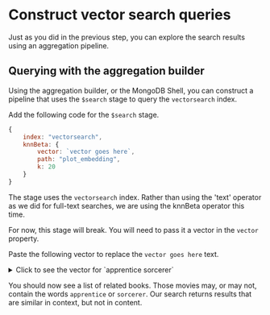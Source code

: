 # Construct vector search queries

Just as you did in the previous step, you can explore the search results using an aggregation pipeline.

## Querying with the aggregation builder

Using the aggregation builder, or the MongoDB Shell, you can construct a pipeline that uses the `$search` stage to query the `vectorsearch` index.

Add the following code for the `$search` stage.

```js
{
    index: "vectorsearch",
    knnBeta: {
        vector: `vector goes here`,
        path: "plot_embedding",
        k: 20
    }
}
```

The stage uses the `vectorsearch` index. Rather than using the 'text' operator as we did for full-text searches, we are using the <Link to="https://www.mongodb.com/docs/atlas/atlas-search/knn-beta/">knnBeta</Link> operator this time.

For now, this stage will break. You will need to pass it a vector in the `vector` property.

Paste the following vector to replace the `vector goes here` text.

<details>
<summary>Click to see the vector for `apprentice sorcerer`</summary>
<div>

```js
[0.00634076,-0.021145178,-0.0055621313,-0.028826715,-0.009196895,0.027723366,-0.011068397,-0.028128393,-0.01307258,-0.016564189,0.030111626,-0.0042946776,0.0030865814,-0.0018540438,-0.0059950906,-0.011187112,0.027206609,-0.0035038285,0.010823985,-0.014804417,-0.013079563,0.0008327485,0.0019518088,-0.023170311,-0.00753489,-0.026019461,0.009106114,-0.01863122,-0.003107531,-0.0032629075,0.03754177,-0.0029992913,-0.002948663,-0.039804332,-0.031201009,-0.03192726,0.0025610945,0.0019832333,0.010663371,0.0011269165,0.03337977,-0.009483207,-0.023198243,0.012311409,-0.015125645,-0.0034776414,-0.033966362,-0.012835151,-0.017053014,0.032150727,0.028603252,-0.009287677,-0.011592139,0.0037499869,0.016368657,0.0131284455,-0.0037639532,0.012911966,0.017513905,-0.012437107,0.0003476332,-0.0044622747,-0.01324716,-0.0062220455,-0.012939899,-0.0010920004,-0.014930115,0.002688538,-0.0053002606,-0.0048568267,0.017541839,-0.0033275024,0.004179455,-0.024944047,0.026466388,-0.009958066,-0.017374242,0.0049406253,-0.012185711,-0.014168945,0.0043854597,-0.028170293,-0.015572571,0.018575354,0.01428766,0.012171745,0.0055272155,-0.0044762413,-0.043631133,-0.008219245,0.005094256,0.02215076,0.023631202,0.019692669,-0.00090956385,-0.0065153404,-0.02262562,0.0476814,-0.007604722,-0.025139578,0.0035212866,0.0014123555,-0.027890963,-0.018798817,-0.022220593,-0.023617236,0.008526507,0.0101815285,0.032849047,-0.008177346,-0.01745804,0.018910548,0.009594939,-0.023533437,-0.02034909,-0.02505578,0.0009977269,-0.018505521,-0.0037011043,-0.03441329,0.030893747,0.007133355,0.019245744,-0.014099113,0.03734624,0.030307157,-0.028994313,-0.003472404,-0.004601939,-0.009238794,0.021703836,-0.0026466388,0.016340725,0.021117244,-0.016466424,0.014231794,-0.004944117,0.002101948,-0.028714983,-0.004032807,-0.005698304,0.01483235,-0.009762536,0.002796778,-0.0075628227,0.010216445,0.016522288,-0.0043400684,-0.006071906,-0.027541803,0.007133355,-0.023687068,0.0047660447,-0.0100348815,0.014776485,-0.004322611,0.016634021,0.0012080964,-0.0317876,-0.013980398,-0.017513905,-0.0078491345,0.002555857,-0.029217776,-0.00051588507,0.032318324,0.014846317,0.010502757,-0.009525106,0.020377023,-0.010635437,0.0043680016,-0.027178677,0.029357439,0.0056354553,0.012171745,-0.0029189843,-0.00933656,-0.014357491,0.0057925778,0.00453909,-0.001318082,0.008959466,0.023533437,0.0058728843,0.0018121445,-0.01682955,0.0416479,-0.026061362,-0.012402192,-0.0020251325,0.027779233,-0.01804463,-0.0067876857,-0.6761988,-0.02458092,-0.009573989,-0.03363117,-0.00829606,0.011152196,0.004916184,-0.030502686,-0.0060614315,-0.011319793,0.0037430036,0.008177346,-0.009573989,-0.001789449,-0.00080918014,-0.013212244,0.015321176,-0.020865848,0.013149396,0.0026134686,-0.009161979,0.015921732,-0.009273711,-0.011529289,0.0037988694,-0.018421723,0.0054434165,0.012101913,-0.00016977944,0.003624289,-0.009189912,0.026633985,-0.01107538,0.010872867,0.05444115,0.010768119,-0.03337977,0.020628419,-0.0014097367,0.031145142,-0.033966362,-0.018561387,0.008051648,0.009839351,0.008198296,-0.014371458,0.012946882,-0.0044203755,-0.006742295,0.004490208,0.024008296,-0.0077164536,0.0089455,0.009134047,0.009951083,0.00034981547,0.005387551,-0.017150778,0.027136777,0.0076745544,-0.0137569355,0.030083694,-0.014860284,0.002154322,0.0012133338,-0.017918931,-0.014168945,0.00605794,0.003055157,-0.010823985,0.02145244,0.0014376695,0.0079469,0.020628419,-0.009888234,0.0115851555,0.015251343,-0.016340725,0.0041375556,-0.0047520786,0.010391025,0.0037883946,-0.029022245,-0.014776485,0.021424506,-0.009601922,-0.020363057,-0.010474823,-0.016522288,0.007213662,0.004762553,-0.00281249,0.00018647368,-0.0077374033,0.020796016,0.019832334,-0.016075363,0.001442907,0.012416158,-0.030167492,0.01667592,0.012178728,0.0018016697,-0.020600487,0.018728985,0.021536238,-0.01307258,0.006249978,0.04994396,-0.026815549,0.0046159057,-0.0060788896,-0.017918931,-0.014120063,-0.0018941973,-0.028659118,0.008344943,-0.007276511,0.0043156273,-0.046564084,0.024357457,-0.0071927123,0.017793234,-0.026368624,-0.008282094,0.004594956,-0.0042353203,0.004996491,-0.006847043,0.00038538623,0.021438472,-0.008659188,-0.005848443,-0.012562805,0.008973433,-0.010907783,0.027052978,0.010991582,0.0218016,0.00907818,0.004587973,0.008184329,-0.026717784,0.006735312,-0.006190621,-0.0056424383,0.015083746,0.005216462,-0.010844934,-0.009476224,-0.0026955213,-0.01426671,-0.020307193,0.0077374033,-0.012276493,-0.028365823,-0.0076536047,-0.0055341986,-0.020055795,-0.013742968,0.012060014,0.019301608,-0.03240212,-0.0040467735,-0.009161979,-0.015782068,-0.013526489,0.015293242,-0.009755553,-0.028910514,0.009092147,-0.0053980257,0.017751334,0.021745734,0.003259416,0.014776485,-0.0146926865,0.015279276,-0.0093994085,0.0011295351,-0.008449691,0.01048879,-0.024469187,0.0073882425,0.029189842,-0.0056040306,-0.00028369314,-0.0025157034,0.0028805765,0.016508322,-0.020837916,0.037932828,0.023044612,0.004657805,-0.0012779285,0.018142395,-0.011536272,0.0010736694,-0.00025837898,0.03539094,0.0046717715,-0.014818384,0.05592159,-0.012381242,0.012856101,-0.05256965,0.009350526,-0.012339342,0.020460822,0.030111626,-0.0018383316,-0.030949613,-0.007133355,-0.0003585445,0.025851864,0.023728967,0.01266057,0.018407756,0.007276511,-0.007437125,0.013882633,-0.030809948,0.019469205,0.0027863032,0.014944082,0.0023044613,-0.005219954,0.019748535,0.0030481736,-0.01166197,-0.0036766632,-0.016536254,0.0026780632,-0.012555822,0.024608852,0.0042772195,-0.004881268,-0.027192643,0.03307251,0.012751352,-0.009664771,0.021871433,0.018603288,-0.0064839157,0.021494338,-0.00082489237,0.0131284455,0.006990199,-0.00073149183,0.019301608,-0.012416158,0.011298844,-0.009224828,0.011990181,0.010949682,-0.013296043,0.008365893,0.0016620053,0.013149396,0.03608926,0.003830294,0.020516688,-0.0006786813,-0.007381259,0.02712281,0.013959449,0.012814201,0.007374276,-0.005495791,-0.02215076,0.00042684906,-0.0041270806,0.020363057,0.00675277,0.028966378,-0.015474807,-0.016424524,-0.0018941973,0.009888234,0.0051815463,-0.01428766,-0.04812832,0.025977563,-0.0014769501,0.012765318,-0.014196877,-0.0071996953,0.014511122,-0.008756952,0.0035596942,0.011592139,0.007960866,0.025153544,0.00605794,-0.0069168755,-0.00040459007,0.01124996,-0.047094807,0.0073952256,-0.0008187821,-0.0053212103,0.0014097367,-0.028365823,-0.018966414,0.040251255,0.0048673013,-0.029804366,-0.011613088,-0.010698287,-0.0064908992,-0.007220645,-0.001763262,-0.014566989,0.012060014,0.0050523565,0.014015314,-0.02152227,-0.0032227542,0.025837898,0.03337977,0.001229046,-0.01804463,-0.019776467,-0.0050453735,0.091117,0.024552986,-0.011256944,0.0018296025,-0.009664771,-0.016298825,-0.01648039,-0.009343543,0.00684006,-0.01166197,0.023980362,-0.0028439146,0.005013949,0.0034758956,0.0029678668,-0.0036138142,0.011180129,0.0027775741,0.0012264273,-0.022639586,0.0020757609,-0.017444072,-0.010411975,0.0011242977,-0.009650804,-0.0029172385,0.0055586398,0.0050872727,-0.013086546,-0.017248543,-0.004308644,0.010111696,0.003072615,0.004361018,0.010391025,-0.0018051612,0.014413358,0.008477624,-0.0027705908,-0.020125628,0.028854648,0.013100513,0.023282042,-0.031284805,0.015530672,0.0011723074,0.0035247782,0.024999913,0.0039525,-0.017737368,0.028016662,0.018603288,-0.011801635,0.00063023524,0.004933642,0.018812783,0.007835168,0.009050248,0.0092457775,0.009043264,-0.024120027,-0.010146612,0.01815636,0.00770947,-0.038547352,-0.008680137,-0.0063721845,0.0013285568,-0.010027898,0.036955178,-0.013652187,-0.0035562026,-0.012234594,0.005111714,0.0024353964,0.0020006914,0.018547421,-0.013708053,0.0076256716,0.011061414,0.010712253,-0.028603252,-0.009797452,-0.018505521,-0.022290425,0.0019553003,0.00342003,0.009022315,-0.029050179,-0.015949665,-0.0005673863,0.026019461,-0.002849152,-0.0355306,0.0076745544,0.00019553004,0.016508322,0.010719236,0.02106138,-0.012241578,-0.0297485,-0.033323906,0.0056214887,-0.004409901,0.025293209,-0.005296769,0.012458057,0.04215069,-0.010579572,-0.025768066,0.025530636,-0.0020722693,0.018966414,-0.011180129,0.023463605,0.017374242,0.003144193,0.030809948,-0.007367293,-0.015181512,-0.011103313,-0.029497104,0.03240212,0.027164709,-0.010537673,0.0006306717,0.0043749847,-0.019692669,0.0068505346,-0.013240177,-0.013687103,0.018645186,0.0068819593,-0.007932933,-0.020628419,-0.032122795,-0.013973415,-0.007304444,0.0044867164,0.0017615162,-0.019287642,-0.009134047,-0.0023568354,-0.005488808,0.010593538,-0.022821149,0.0007144703,-0.015642403,0.00058789947,0.016871449,-0.000016898837,0.0005726237,-0.0036906295,0.010558622,0.007842151,-0.02516751,-0.020530654,-0.013282076,0.007953883,0.034217756,0.041536167,-0.0073603094,-0.0011112043,0.0031459387,-0.004497191,0.007800252,-0.0018383316,-0.012332359,-0.03650825,0.032318324,0.0093994085,0.024944047,0.021382608,-0.007660588,0.011808618,0.027890963,-0.008079581,-0.0020356074,-0.0024179386,-0.03648032,-0.018966414,0.0061941124,-0.002074015,0.0055237236,0.006127772,-0.013114479,0.032737315,0.013938499,0.0077513694,-0.010537673,0.022374224,-0.0013495064,0.026270857,-0.005474841,0.036647916,-0.005387551,-0.00022280823,-0.0039943997,-0.009790469,0.0018837225,0.033994295,0.001263962,-0.008854718,0.008198296,0.010307226,0.0064036087,0.021089312,-0.030586485,0.020642387,-0.021396574,-0.005817019,-0.0217597,-0.0057297284,-0.018561387,0.009573989,-0.013107496,-0.015139612,0.012758335,-0.020363057,0.0015895545,0.0050209323,-0.008596338,0.039636735,0.046675816,0.025139578,0.015712235,-0.004067723,-0.001256106,0.017164744,0.03033509,-0.02481835,0.0066899206,-0.0049196756,-0.0012351563,-0.00436451,0.0048568267,-0.006330285,-0.014776485,-0.03539094,0.022066962,0.006009057,-0.004444817,-0.018659152,-0.0033449603,-0.025139578,0.017849099,-0.028603252,-0.018952448,-0.013526489,-0.017667536,-0.017164744,-0.0045495653,0.0028089986,0.008184329,0.019134011,-0.021787634,0.016508322,-0.025488738,-0.012171745,0.02321221,-0.014385425,0.024175894,0.0016139958,0.0062848944,0.00406074,0.00692735,-0.021494338,0.00025445092,-0.009427342,0.027527837,0.009287677,0.006791177,-0.003063886,0.0018383316,0.00013639094,0.011836551,-0.004577498,-0.011822584,-0.002520941,0.0029504087,0.015712235,-0.012444091,-0.023268076,0.0025715693,-0.009811418,-0.021312775,0.016955247,0.001897689,-0.008673154,-0.036228925,-0.018910548,-0.010125663,-0.005607522,0.0117318025,-0.008421758,-0.0036976128,0.009895217,0.013526489,-0.017611671,-0.010027898,-0.0063163186,0.008135446,-0.009797452,0.039106008,0.008386842,-0.016396591,0.023673102,-0.0146926865,-0.007877068,-0.007206679,0.014036264,-0.011976215,0.011208061,-0.016187094,-0.010865884,0.0025174492,0.022653552,0.0021473388,0.006501374,0.009790469,0.0014935352,-0.008400809,0.014678719,-0.0123602925,0.01109633,0.027304374,0.018072562,0.0049999827,-0.048798714,-0.00853349,-0.018323958,-0.0013110988,0.002049574,-0.03335184,-0.021606069,0.0075279064,-0.0014987726,0.016452456,-0.0015127391,-0.004203896,-0.0032838571,0.00009149104,-0.009699686,0.008386842,-0.0068889423,0.023617236,-0.042876944,-0.005199004,-0.017849099,0.0029067637,-0.026005495,0.025460806,0.012367276,-0.031536203,-0.014566989,-0.002520941,-0.03013956,-0.0060614315,-0.012388225,0.038184226,0.035670266,-0.008770919,0.0056214887,0.01268152,0.00523392,-0.011522306,-0.026857449,-0.017988764,0.01483235,0.0089385165,0.016941281,0.006099839,-0.018016696,-0.0006119043,0.026871415,0.016298825,0.0046543134,-0.0070425733,-0.012604705,-0.017639603,0.0023306482,0.019134011,0.01365917,-0.0014900437,0.010754152,-0.042513818,0.0002852207,-0.014252744,-0.026675884,-0.024483155,-0.018547421,0.02058652,-0.02736024,0.029301574,-0.0036347639,0.0025768066,-0.0034741499,-0.005967158,0.028966378,-0.028393755,-0.0010858901,0.021298809,-0.0049650664,-0.034748483,-0.021885399,0.0149999475,-0.025977563,-0.0018330942,0.0036696799,-0.028212192,0.01246504,-0.028407723,-0.0083100265,0.004099148,0.010391025,-0.009741586,0.013407774,-0.008687121,0.0197206,0.011187112,0.026899347,-0.015768101,-0.004731129,-0.022248525,-0.0023917514,-0.0055341986,-0.015195478,0.0030254782,-0.011634038,-0.0018854683,-0.020041829,-0.028086495,-0.02273735,-0.0008484607,0.01702508,-0.0018715018,0.213854,0.0018016697,-0.010146612,0.015907766,0.0021176601,0.027499905,0.011040464,0.015223411,-0.009280694,-0.01027231,0.0072834943,0.0037604617,-0.028421689,-0.0012456311,-0.009029298,-0.0074929907,-0.031731732,-0.008924549,-0.012283477,-0.016620053,0.021159144,-0.022332324,-0.02512561,-0.026173092,0.0069064004,0.014678719,-0.018407756,0.009231811,0.01960887,0.007126372,-0.009839351,0.0024144468,-0.00004754588,0.0019029264,-0.0075209234,-0.008917566,0.03013956,-0.027932864,0.0025244325,0.03287698,0.0010693049,-0.007437125,-0.017248543,0.0034811331,-0.000061103136,0.013519506,0.00005897544,-0.0009278948,0.007206679,-0.0034985912,-0.010984599,-0.021661935,0.06312827,0.035921663,0.00949019,0.011494373,0.015027881,0.028994313,-0.0037360205,0.00425627,-0.014497156,0.018952448,-0.02653622,0.013819784,0.015600504,0.017290443,-0.0058135274,0.0097136535,-0.010851918,-0.008449691,-0.009469241,-0.027136777,-0.016312793,0.002939934,-0.04357527,-0.031396538,0.018226193,0.003624289,0.008386842,0.02093568,0.016382623,0.0092457775,0.013065597,0.00281249,-0.010244378,-0.04575403,0.0004050265,-0.009532089,-0.0026483845,0.011815601,-0.0055900645,-0.026675884,-0.0072276285,-0.011641021,0.013770902,0.0051082224,0.00069875806,0.04332387,0.00048140544,0.0062988605,-0.021270875,-0.0073253936,0.016606087,0.002753133,-0.027150743,0.0064769327,0.0073463432,0.0009287677,0.029217776,0.0016908111,0.0006490026,-0.022108862,0.0075837723,0.0058659012,-0.0057646446,0.023114445,-0.028659118,-0.0021141686,-0.008973433,-0.015628437,0.006553748,-0.012444091,0.0052688364,-0.010111696,-0.009811418,-0.016284859,-0.011522306,-0.0025698235,-0.024175894,-0.027150743,0.013777885,-0.016927315,0.013435707,-0.0029312049,0.0056773545,0.0044308505,0.0014271947,-0.009252761,-0.010991582,-0.0005752424,-0.0014560005,-0.019231776,0.00047878674,0.023728967,-0.00018538255,-0.009930133,0.0084706405,0.0101815285,0.0047520786,-0.0081633795,-0.019971997,-0.008275111,-0.02199713,-0.008826785,0.029078111,-0.005548165,-0.0555026,-0.02054462,-0.007437125,0.0026745717,-0.04282108,0.025097677,0.018659152,-0.0052478868,-0.016550222,-0.00095844636,-0.18301612,0.009182929,0.022653552,-0.044748448,0.02986023,-0.0074580745,0.014650787,0.00090345356,-0.013973415,-0.0013241923,-0.008770919,-0.009287677,-0.03745797,-0.025628403,0.019888198,0.015516706,-0.010425941,0.005370093,0.037318304,0.012430124,0.005768136,0.0027845574,-0.0061242804,0.014511122,0.014001348,0.008910583,0.004078198,-0.0069413166,-0.006082381,-0.010460857,-0.012974815,-0.0095600225,-0.007437125,-0.0020757609,0.031256873,-0.009587956,-0.003402572,0.0049755415,0.006089364,0.025782034,0.014944082,0.01702508,0.014497156,-0.0059252586,-0.013547439,0.016410558,0.028798781,0.0009051993,-0.014455257,0.0062360116,0.012751352,-0.020307193,0.017136812,-0.015572571,0.03072615,0.007569806,0.008596338,0.009972032,0.002405718,0.007953883,-0.0025628402,-0.011780685,0.028966378,0.007025115,-0.018645186,0.0030830898,0.0066200886,0.026312757,-0.0070600314,0.018603288,-0.0053491434,0.018296026,-0.0042143706,-0.023114445,0.0071647796,-0.0051571047,-0.024916114,0.028966378,-0.006815619,-0.012325376,-0.00072974607,0.026759682,0.013114479,-0.01050974,0.012053031,0.012520906,0.0014708398,-0.028742917,-0.011319793,-0.0034706583,0.017444072,-0.013952465,-0.023687068,-0.013044647,0.014455257,0.014622854,0.00631981,0.0012307918,0.020279258,-0.020726185,0.017625637,0.00021353364,-0.008484608,0.017751334,0.042262424,0.00060841267,0.0024738042,-0.0062674363,0.02273735,0.0019029264,-0.011354709,0.002384768,0.013701069,0.010160579,-0.005307244,0.023575338,-0.0037814113,-0.009448291,0.014944082,-0.004347052,0.04536297,0.008491591,-0.0041619968,0.009420359,-0.01824016,-0.0048777764,-0.09385442,-0.021466406,0.010153596,0.02512561,-0.00475557,0.020530654,0.0055795894,0.011794652,-0.029832298,0.0014385425,0.00007332377,-0.025181476,0.0064594746,-0.0011260435,-0.00013660916,-0.00016988855,-0.009022315,-0.015684303,-0.019790433,0.018798817,-0.009958066,0.016955247,0.00055822084,0.013163362,-0.005806544,0.0010911275,-0.00601604,0.01898038,0.003009766,0.012555822,-0.0023673102,0.0044692582,0.0041026394,-0.003854735,-0.015027881,0.01945524,-0.0027269458,-0.005904309,0.041312706,-0.04399426,0.028463587,-0.017835133,0.01402928,-0.0071368464,-0.026871415,0.025041811,-0.033268042,0.01960887,0.024916114,-0.01726251,-0.025041811,0.0017030317,-0.012974815,0.010663371,0.03162,-0.0158938,0.010370076,0.0057471865,0.0018103987,0.00023437418,0.021396574,-0.020153562,-0.0032995695,-0.0020146577,-0.0011627055,-0.00044736225,-0.018701052,-0.018603288,0.001068432,-0.025600469,0.006766736,0.026983146,-0.018547421,0.02453902,-0.024036229,-0.0029102552,0.0026588594,-0.0023044613,0.01643849,-0.024874214,-0.013868666,-0.025879798,0.02395243,-0.024497122,0.03754177,-0.0027409121,0.019650768,0.00008150722,0.027653534,-0.040139526,0.0017248543,0.0023114444,0.0010274056,-0.021242943,-0.011263927,0.02360327,0.005244395,0.0021613054,0.026452422,0.022234559,-0.0062848944,0.0009855063,-0.07357516,0.024832316,-0.002912001,-0.0066759544,0.0056145056,-0.01945524,0.026550187,-0.008170363,-0.014043247,-0.0038896513,-0.023337908,0.0022485955,-0.014594921,-0.02234629,-0.012534873,-0.005939225,0.026256891,-0.013512523,0.0057960693,-0.00013911875,-0.014134029,0.0108100185,-0.011934316,-0.010111696,-0.017709436,0.00036225433,-0.002288749,-0.009308627,-0.010328176,-0.010914766,-0.0026606051,-0.016689885,0.012472023,0.019175911,-0.004762553,-0.0074999738,0.02677365,0.0011531035,-0.010404992,0.03600546,-0.012018114,-0.010670354,0.027136777,0.0077164536,-0.0046054306,-0.006466458,-0.010572589,0.025181476,0.018603288,-0.0138547,0.020390991,0.027374206,-0.0048219105,-0.001993708,-0.028631184,-0.039273605,0.014413358,-0.005209479,-0.0044692582,-0.042234488,0.017122846,-0.013833751,0.0026431473,-0.008379859,0.009804435,0.007126372,0.02516751,0.0047485866,0.0022066962,0.0012971323,-0.024315558,-0.0030621402,-0.004479733,0.026899347,-0.008638238,0.012339342,-0.0030900731,0.0017414395,-0.026661918,0.035977527,-0.014196877,-0.017932897,-0.011745769,0.0074510914,0.024385389,0.008177346,-0.009043264,-0.00034414162,0.006040482,-0.0070495564,0.015502739,0.01350554,0.007597739,-0.02101948,0.012472023,0.00968572,0.002824711,0.0014184657,0.012332359,0.008547456,-0.012863084,0.0019186386,0.009601922,-0.010921749,-0.0126675535,0.0026920298,-0.021661935,-0.0014010076,-0.009106114,-0.00006617688,0.03851942,0.014483189,0.0061801462,0.01107538,-0.017932897,0.008652205,-0.016899383,-0.043631133,-0.017080946,0.002164797,-0.002672826,0.0016262163,0.0012316647,-0.014678719,0.019273676,0.018798817,0.0014935352,-0.0103351595,0.0077513694,-0.0066654794,-0.007206679,-0.019050213,-0.011871467,-0.019985965,-0.009818401,-0.011445491,-0.009692703,0.0073882425,0.003987416,0.050279155,-0.0071368464,-0.027863031,0.02152227,-0.0114245415,0.028463587,-0.008959466,0.0045984476,0.003907109,-0.032346256,0.025097677,-0.007374276,0.029441237,0.01717871,-0.017723402,-0.0198463,0.006449,0.036033392,-0.016508322,-0.013547439,0.017863067,0.026005495,0.018505521,-0.00078735757,-0.014748552,-0.02877085,0.023715,0.0047520786,-0.010195496,-0.018491555,-0.020390991,0.0029329506,-0.026326723,-0.015111679,0.006511849,-0.0044064093,-0.007918967,-0.008484608,0.010258344,0.022932881,-0.017332342,0.034245692,-0.014930115,-0.015125645,0.012653587,0.009476224,-0.016564189,0.005129172,-0.007953883]
```

</div>
</details>

You should now see a list of related books. Those movies may, or may not, contain the words `apprentice` or `sorcerer`. Our search returns results that are similar in context, but not in content.